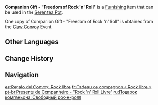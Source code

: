{{Furnishing Infobox
|id             = 363368
|image          = Item Companion Gift - Freedom of Rock 'n' Roll.png
|category       = Ornaments
|subcategory    = Memento
|quality        = 4
|adeptal_energy = 30
|load           = 220
|reduced_load   = 220
|description    = A doll made in the likeness of [[Xinyan]], embodying her free-spirited, passionate, rockin' persona. It is a gift from the "Claw Convoy" organization to thank those who adopt animals.<br>Let's sing, let's rock 'n' roll, and together, let's enjoy the freedom of life!
|source1        = [[Claw Convoy]]
|event          = Claw Convoy
|limited        = 1
}}
'''Companion Gift - "Freedom of Rock 'n' Roll"''' is a [[Furnishing]] item that can be used in the [[Serenitea Pot]].

One copy of Companion Gift - "Freedom of Rock 'n' Roll" is obtained from the [[Claw Convoy]] Event.

==Other Languages==
{{Other Languages
|en       = Companion Gift - "Freedom of Rock 'n' Roll"
|zhs      = 同行赠礼-「自由摇滚」
|zhs_rm   = 
|zht      = 同行贈禮-「自由搖滾」
|zht_rm   = 
|zh_tl    = 
|ja       = 旅の贈り物-「フリーロック」
|ja_rm    = Tabi no Okurimono - "Furii Rokku"
|ja_tl    = Travel Gift - "Free Rock"
|ko       = 동행 선물-「자유의 로큰롤」
|ko_tl    = 
|es       = Regalo del Convoy: Rock libre
|es_tl    = Convoy Gift: Free Rock
|fr       = Cadeau de compagnon « Rock libre »
|fr_tl    = Companion Gift "Free Rock"
|ru       = Подарок компаньона: Свободный рок-н-ролл
|ru_tl    = 
|th       = ของขวัญจากเพื่อนร่วมทาง - "ร็อกแอนด์โรลแสนอิสระ"
|th_rm    = 
|th_tl    = 
|vi       = Quà Đồng Hành - Rock & Roll Tự Do
|vi_tl    = 
|de       = Geschenk der Gefährten &ndash; „Rock ’n’ Roll der Freiheit“
|de_tl    = Companions' Gift – "Freedom of Rock 'n' Roll"
|id       = Hadiah Seperjalanan: Kebebasan Rock 'n' Roll
|id_tl    = 
|pt       = Presente de Companheiro - "Rock 'n' Roll Livre"
|pt_tl    = 
|tr       = Yoldaş Hediyesi - "Rock 'n' Roll Özgürlüğü"
|tr_tl    = 
|it       = Regalo amicizia Rock in libertà
|it_tl    = 
}}

==Change History==
{{Change History|5.2}}

==Navigation==
{{Furnishing Navbox|interior}}

[[es:Regalo del Convoy: Rock libre]]
[[fr:Cadeau de compagnon « Rock libre »]]
[[pt-br:Presente de Companheiro - "Rock 'n' Roll Livre"]]
[[ru:Подарок компаньона: Свободный рок-н-ролл]]